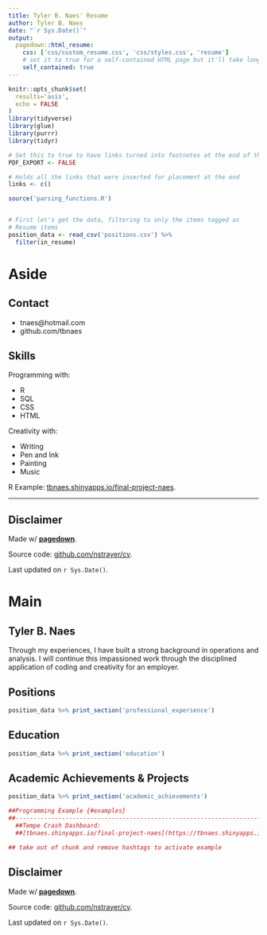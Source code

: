 ```yaml
---
title: Tyler B. Naes' Resume
author: Tyler B. Naes
date: "`r Sys.Date()`"
output:
  pagedown::html_resume:
    css: ['css/custom_resume.css', 'css/styles.css', 'resume']
    # set it to true for a self-contained HTML page but it'll take longer to render
    self_contained: true
---
```


```r
knitr::opts_chunk$set(
  results='asis', 
  echo = FALSE
)
library(tidyverse)
library(glue)
library(purrr)
library(tidyr)

# Set this to true to have links turned into footnotes at the end of the document
PDF_EXPORT <- FALSE

# Holds all the links that were inserted for placement at the end
links <- c()

source('parsing_functions.R')


# First let's get the data, filtering to only the items tagged as
# Resume items
position_data <- read_csv('positions.csv') %>% 
  filter(in_resume) 
```





Aside
================================================================================



Contact {#contact}
--------------------------------------------------------------------------------




- <i class="fa fa-envelope"></i> tnaes@hotmail.com
- <i class="fa fa-github"></i> github.com/tbnaes




Skills {#skills}
--------------------------------------------------------------------------------



Programming with:

- R
- SQL
- CSS
- HTML

Creativity with:

- Writing
- Pen and Ink
- Painting
- Music

R Example: [tbnaes.shinyapps.io/final-project-naes](https://tbnaes.shinyapps.io/final-project-naes/).



--------------------------------------------------------------------------------


Disclaimer {#disclaimer}
--------------------------------------------------------------------------------

Made w/ [**pagedown**](https://github.com/rstudio/pagedown). 

Source code: [github.com/nstrayer/cv](https://github.com/scarlett425/cv).

Last updated on `r Sys.Date()`.


Main
================================================================================


Tyler B. Naes {#title}
--------------------------------------------------------------------------------

Through my experiences, I have built a strong background in operations and analysis. I will continue
this impassioned work through the disciplined application of coding and creativity for an employer.



Positions {data-icon=suitcase}
--------------------------------------------------------------------------------

```r
position_data %>% print_section('professional_experience')
```




Education {data-icon=graduation-cap data-concise=true}
--------------------------------------------------------------------------------

```r
position_data %>% print_section('education')
```






Academic Achievements & Projects {data-icon=suitcase}
--------------------------------------------------------------------------------

```r
position_data %>% print_section('academic_achievements')
```



```r
##Programming Example {#examples}
##--------------------------------------------------------------------------------
  ##Tempe Crash Dashboard: 
  ##[tbnaes.shinyapps.io/final-project-naes](https://tbnaes.shinyapps.io/final-project-naes/)

## take out of chunk and remove hashtags to activate example 
```






Disclaimer {#disclaimer}
--------------------------------------------------------------------------------

Made w/ [**pagedown**](https://github.com/rstudio/pagedown). 

Source code: [github.com/nstrayer/cv](https://github.com/scarlett425/cv).

Last updated on `r Sys.Date()`.
